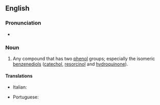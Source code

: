==English==

===Pronunciation===
* {{a|UK}} {{IPA|[daɪˈfiːnɒɫ]}}

===Noun===
{{en-noun}}

# {{context|organic chemistry}} Any compound that has two [[phenol]] groups; especially the isomeric [[benzenediol]]s ([[catechol]], [[resorcinol]] and [[hydroquinone]]).

====Translations====
{{trans-top|organic chemistry: compound with two phenol groups}}
*Italian: {{t-|it|difenolo|m}}
{{trans-mid}}
* Portuguese: {{t-|pt|difenol|m}}
{{trans-bottom}}